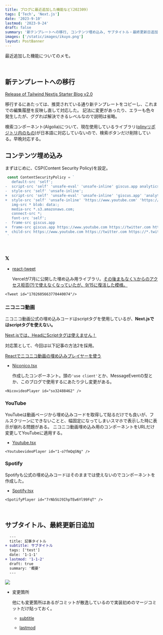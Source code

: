 ```yaml
---
title: ブログに最近追加した機能など(202309)
tags: ['Tech', 'Next.js']
date: '2023-9-10'
lastmod: '2023-9-24'
draft: false
summary: '新テンプレートへの移行, コンテンツ埋め込み, サブタイトル・最終更新日追加'
images: ['/static/images/ikuyo.png']
layout: PostBanner
---
```


最近追加した機能についてのメモ。

<TOCInline toc={props.toc} asDisclosure />

<br />

## 新テンプレートへの移行

[Release of Tailwind Nextjs Starter Blog v2.0](https://tailwind-nextjs-starter-blog.vercel.app/blog/release-of-tailwind-nextjs-starter-blog-v2.0)

移行するにあたっては、推奨されている通り新テンプレートをコピーし、これまでの編集履歴を反映し直して対応した。
記法に変更があったり、エラーも色々発生したが、ググれば解決できるレベルなので説明は省略。

検索コンポーネント(Algolia)について、現在使用しているライブラリ([plinyリポジトリ内のもの](https://github.com/timlrx/pliny))が日本語に対応していないので、検索ボタンだけ削除している。早晩対応する。

## コンテンツ埋め込み

まずはじめに、CSP(Content Security Policy)を設定。

```diff-js:next.config.js
 const ContentSecurityPolicy = `
   default-src 'self';
-  script-src 'self' 'unsafe-eval' 'unsafe-inline' giscus.app analytics.umami.is;
-  style-src 'self' 'unsafe-inline';
+  script-src 'self' 'unsafe-eval' 'unsafe-inline' 'giscus.app' 'analytics.umami.is' 'https://twitter.com' 'https://*.twitter.com' 'https://syndication.twitter.com' 'https://www.nicovideo.jp' 'https://open.spotify.com';
+  style-src 'self' 'unsafe-inline' 'https://www.youtube.com' 'https://twitter.com' 'https://*.twitter.com' 'https://syndication.twitter.com' 'https://www.nicovideo.jp' 'https://open.spotify.com';
   img-src * blob: data:;
   media-src *.s3.amazonaws.com;
   connect-src *;
   font-src 'self';
-  frame-src giscus.app
+  frame-src giscus.app https://www.youtube.com https://twitter.com https://*.twitter.com https://syndication.twitter.com https://www.nicovideo.jp https://ext.nicovideo.jp https://open.spotify.com;
+  child-src https://www.youtube.com https://twitter.com https://*.twitter.com https://syndication.twitter.com https://www.nicovideo.jp https://ext.nicovideo.jp https://open.spotify.com;
 `
```

<br />

### 𝕏

- [react-tweet](https://github.com/vercel/react-tweet)

  Vercelが7月に公開した埋め込み用ライブラリ。[その後まもなく𝕏からのアクセス拒否(?)で使えなくなっていたが、9/15に復活した模様。](https://github.com/vercel/react-tweet/issues/137#issuecomment-1720148509)

```
<Tweet id="1702605663770440074"/>
```

<Tweet id="1702605663770440074"/>

### ニコニコ動画

ニコニコ動画公式の埋め込みコードはscriptタグを使用しているが、**Next.jsではscriptタグを使えない。**

[Next.jsでは、HeadにScriptタグは使えません！](https://zenn.dev/hatsumihayashi/articles/3834902cf5ac4e)

対応策として、今回は以下記事の方法2を採用。

[Reactでニコニコ動画の埋め込みプレイヤーを使う](https://qiita.com/fanta_cps/items/13e0819e0c1db111186c)

- [Niconico.tsx](https://github.com/reiji990/blog/blob/main/components/Niconico.tsx)

  作成したコンポーネント。頭の`'use client'`とか、MessageEventの型とか、このブログで使用するにあたり少し変更がある。

```
<NicovideoPlayer id="so32488462" />
```

<NicovideoPlayer id="so32488462" />

### YouTube

YouTubeは動画ページから埋め込みコードを取得して貼るだけでも良いが、フルスクリーンにできないことと、幅固定になってしまいスマホで表示した時に表示が崩れる問題がある。
ニコニコ動画埋め込み用のコンポーネントをURLだけ変更してYouTubeに適用する。

- [Youtube.tsx](https://github.com/reiji990/blog/blob/main/components/Youtube.tsx)

```
<YoutubevideoPlayer id="1-o7fmQqSNg" />
```

<YoutubevideoPlayer id="1-o7fmQqSNg" />

### Spotify

Spotifyも公式の埋め込みコードはそのままでは使えないのでコンポーネントを作成した。

- [Spotify.tsx](https://github.com/reiji990/blog/blob/main/components/Spotify.tsx)

```
<SpotifyPlayer id="7rNb5UJ9IhpTEw6Yl99FqT" />
```

<SpotifyPlayer id="7rNb5UJ9IhpTEw6Yl99FqT" />

<br />

## サブタイトル、最終更新日追加

```diff
  ---
  title: 記事タイトル
+ subtitle: サブタイトル
  tags: ['test']
  date: '1-1-1'
+ lastmod: '1-1-2'
  draft: true
  summary: '概要'
  ---
```

<div className="my-1 w-full overflow-hidden px-2 xl:my-1 xl:w-1/2 xl:px-2">
  <img
    art="サブタイトル、最終更新日"
    src="/static/images/new-features-202309/subtitle,lastmod.png"
  />
</div>

- 変更箇所

  他にも変更箇所はあるがコミットが散逸しているので実装初めのマージコミットだけ貼っておく。

  - [subtitle](https://github.com/reiji990/blog/commit/e880bd5b27626bef73ed27bf3f67e6da57fcdc0c)

  - [lastmod](https://github.com/reiji990/blog/commit/607f33351d80b9490c4c53e0bbe4d4eacfe33a27)
